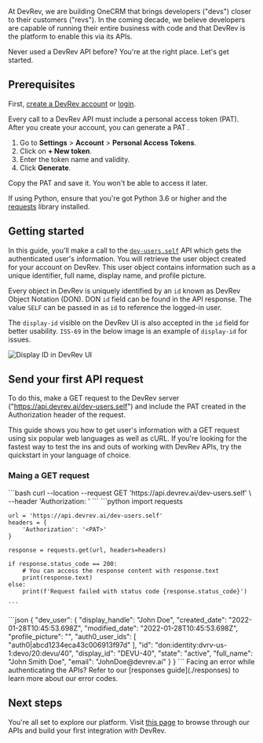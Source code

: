 At DevRev, we are building OneCRM that brings developers ("devs") closer to their customers ("revs"). In the coming decade, we believe developers are capable of running their entire business with code and that DevRev is the platform to enable this via its APIs.

<Callout intent="success">
Never used a DevRev API before? You're at the right place. Let's get started.
</Callout>

## Prerequisites

First, [create a DevRev account](https://app.devrev.ai/signup) or [login](https://app.devrev.ai/login).

Every call to a DevRev API must include a personal access token (PAT). After you create your account, you can generate a PAT .
1. Go to **Settings** > **Account** > **Personal Access Tokens**. 
2. Click on **+ New token**. 
3. Enter the token name and validity. 
4. Click **Generate**.

Copy the PAT and save it. You won't be able to access it later.

If using Python, ensure that you're got Python 3.6 or higher and the [requests](https://pypi.org/project/requests/) library installed.

## Getting started

In this guide, you'll make a call to the [`dev-users.self`](https://docs.devrev.ai/api#/operations/dev-users-self) API which gets the authenticated user's information. You will retrieve the user object created for your account on DevRev. This user object contains information such as a unique identifier, full name, display name, and profile picture.

Every object in DevRev is uniquely identified by an `id` known as DevRev Object Notation (DON). DON `id` field can be found in the API response. 
The value `SELF` can be passed in as `id` to reference the logged-in user.

The `display-id` visible on the DevRev UI is also accepted in the `id` field for better usability. `ISS-69` in the below image is an example of `display-id` for issues.

![Display ID in DevRev UI](https://user-images.githubusercontent.com/86735914/230507371-27eadf22-c866-4e06-aa93-6aeda2ed82f7.png)


## Send your first API request

To do this, make a GET request to the DevRev server ("https://api.devrev.ai/dev-users.self") and include the PAT created in the Authorization header of the request. 

This guide shows you how to get user's information with a GET request using six popular web languages as well as cURL. If you're looking for the fastest way to test the ins and outs of working with DevRev APIs, try the quickstart in your language of choice.


### Maing a GET request 

<CodeBlocks>
  <CodeBlock title = "cURL">
    ```bash
    curl --location --request GET 'https://api.devrev.ai/dev-users.self' \
    --header 'Authorization: <PAT>'
    ```
  </CodeBlock>
  <CodeBlock title = "Python">
    ```python
    import requests

    url = 'https://api.devrev.ai/dev-users.self'
    headers = {
        'Authorization': '<PAT>'
    }

    response = requests.get(url, headers=headers)

    if response.status_code == 200:
        # You can access the response content with response.text
        print(response.text)
    else:
        print(f'Request failed with status code {response.status_code}')

    ```
  </CodeBlock>
</CodeBlocks>

<CodeBlock title = "Response">
```json
{
    "dev_user": {
        "display_handle": "John Doe",
        "created_date": "2022-01-28T10:45:53.698Z",
        "modified_date": "2022-01-28T10:45:53.698Z",
        "profile_picture": "<logo-url-here>",
        "auth0_user_ids": [
            "auth0|abcd1234eca43c006913f97d"
        ],
        "id": "don:identity:dvrv-us-1:devo/20:devu/40",
        "display_id": "DEVU-40",
        "state": "active",
        "full_name": "John Smith Doe",
        "email": "JohnDoe@devrev.ai"
    }
}
```
</CodeBlock>

<Callout intent="info">
Facing an error while authenticating the APIs? Refer to our [responses guide](./responses) to learn more about our error codes.
</Callout>

## Next steps

You're all set to explore our platform. Visit [this page](https://devrev.ai/docs/apis/methods) to browse through our APIs and build your first integration with DevRev.
